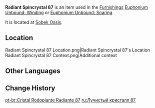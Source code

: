 {{Item Infobox
|id           = 141087
|image        = Item Radiant Spincrystal.png
|type         = Adventure Items
|group        = Radiant Spincrystals
|group2       = Sumeru Spincrystals
|quality      = 4
|invCategory  = Precious Items
|description  = This wondrous crystal contains a certain rhythm, like something beautiful woven from delicate silk. These items can be found throughout the mainland or from merchants who collect curios. The tune held within this crystal can be revivified in your Serenitea Pot using either "[[Euphonium Unbound: Winding]]" or "[[Euphonium Unbound: Soaring]]." The tune contained within this [[Radiant Spincrystal]] is a mysterious melody from [[Sumeru]].
|source1      = [[Sobek Oasis]]
|track        = Emerald in the Desert
}}
'''Radiant Spincrystal 87''' is an item used in the [[Furnishings]] [[Euphonium Unbound: Winding]] or [[Euphonium Unbound: Soaring]].<!--to unlock the [[Soundtrack]] in the [[Serenitea Pot]].-->

It is located at [[Sobek Oasis]].

==Location==
<gallery>
Radiant Spincrystal 87 Location.png|Radiant Spincrystal 87's Location
Radiant Spincrystal 87 Context.png|Additional context
</gallery>

==Other Languages==
{{Other Languages
|default_hidden = 1
|en      = Radiant Spincrystal 87
|zhs     = 旋曜玉帛·其八十七
|zhs_rm  = Xuán Yào Yùbó - Qí Bāshíqī
|zht     = 旋曜玉帛·其八十七
|zht_rm  = Xuán Yào Yùbó - Qí Bāshíqī
|ja      = 旋曜玉帛·87
|ja_rm   = Sen'you Gyokuhaku - Hachijuushichi
|ko      = 빛나는 결정·87
|ko_rm   = Binnaneun Gyeoljeong - Palssipchil
|es      = Girocristal radiante (87)
|fr      = Gyrocristal radiant 87
|ru      = Лучистый кристалл 87
|th      = Radiant Spincrystal 87
|vi      = Ngọc Thạch Âm Vang 87
|de      = Strahlender Drehkristall LXXXVII
|id      = Radiant Spincrystal 87
|pt      = Cristal Rodopiante Radiante 87
|tr      = Parlak Burgu Kristal 87
|it      = Voltacristallo radioso 87
}}

==Change History==
{{Change History|3.1}}

[[pt-br:Cristal Rodopiante Radiante 87]]
[[ru:Лучистый кристалл 87]]